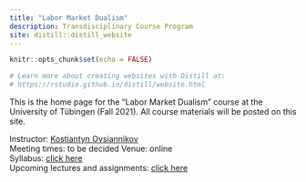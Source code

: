```yaml
---
title: "Labor Market Dualism"
description: Transdisciplinary Course Program 
site: distill::distill_website
---
```


```r
knitr::opts_chunk$set(echo = FALSE)

# Learn more about creating websites with Distill at:
# https://rstudio.github.io/distill/website.html

```

This is the home page for the "Labor Market Dualism" course at the University of Tübingen (Fall 2021).
All course materials will be posted on this site.

Instructor: [Kostiantyn Ovsiannikov](https://kovsiannikov.com)  
Meeting times: to be decided 
Venue: online  
Syllabus: [click here](syllabus.html)  
Upcoming lectures and assignments: [click here](schedule.html)  
